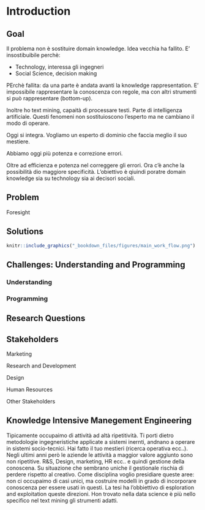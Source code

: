 # Introduction {#introduction}

## Goal

Il problema non è sostituire domain knowledge. Idea vecchia ha fallito. E' insostibuibile perchè:

- Technology, interessa gli ingegneri
- Social Science, decision making

PErchè fallita: da una parte è andata avanti la knowledge rappresentation. E' impossibile rappresentare la conoscenza con regole, ma con altri strumenti si può rappresentare (bottom-up). 

Inoltre ho text mining, capaità di processare testi. Parte di intelligenza artificiale. Questi fenomeni non sostituioscono l'esperto ma ne cambiano il modo di operare. 

Oggi si integra. Vogliamo un esperto di dominio che faccia meglio il suo mestiere. 

Abbiamo oggi più potenza e correzione errori. 

Oltre ad efficienza e potenza nel correggere gli errori. Ora c'è anche la possibilità dio maggiore specificità. L'obiettivo è qiuindi poratre domain knowledge sia su technology sia ai decisori sociali. 

## Problem

Foresight

## Solutions

```r

knitr::include_graphics("_bookdown_files/figures/main_work_flow.png")

```

## Challenges: Understanding and Programming

### Understanding

### Programming

## Research Questions

## Stakeholders

Marketing

Research and Development

Design

Human Resources

Other Stakeholders

## Knowledge Intensive Manegement Engineering

Tipicamente occupaimo di attività ad altà ripetitività. Ti porti dietro metodologie ingegneristiche applicate a sistemi inernti, andnano a operare in sistemi socio-tecnici. Hai fatto il tuo mestieri (ricerca operativa ecc..). Negli ultimi anni però le aziende le attività a maggior valore aggiunto sono non ripetitive. R&S, Design, marketing, HR ecc.. e quindi gestione della conoscena. Su situazione che sembrano uniche il gestionale rischia di perdere rispetto al creativo. Come disciplina voglio presidiare queste aree: non ci occupaimo di casi unici, ma costruire modelli in grado di incorporare conoscenza per essere usati in questi. 
La tesi ha l'obbiettivo di esploration and exploitation queste direzioni. Hon trovato nella data science è più nello specifico nel text mining gli strumenti adatti.



